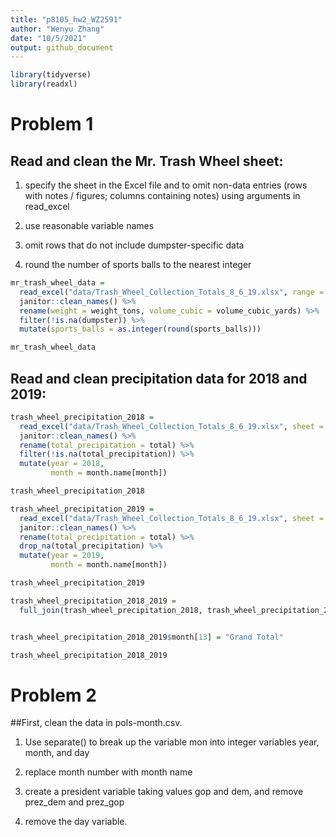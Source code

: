 ```yaml
---
title: "p8105_hw2_WZ2591"
author: "Wenyu Zhang"
date: "10/5/2021"
output: github_document
---
```


```r
library(tidyverse)
library(readxl)
```

# Problem 1
## Read and clean the Mr. Trash Wheel sheet:

1. specify the sheet in the Excel file and to omit non-data entries (rows with notes / figures; columns containing notes) using arguments in read_excel

2. use reasonable variable names

3. omit rows that do not include dumpster-specific data

4. round the number of sports balls to the nearest integer

```r
mr_trash_wheel_data = 
  read_excel("data/Trash_Wheel_Collection_Totals_8_6_19.xlsx", range = "A2:N408") %>% 
  janitor::clean_names() %>% 
  rename(weight = weight_tons, volume_cubic = volume_cubic_yards) %>% 
  filter(!is.na(dumpster)) %>%
  mutate(sports_balls = as.integer(round(sports_balls)))

mr_trash_wheel_data
```

## Read and clean precipitation data for 2018 and 2019:

```r
trash_wheel_precipitation_2018 = 
  read_excel("data/Trash_Wheel_Collection_Totals_8_6_19.xlsx", sheet = 5, range = "A2:B15") %>%
  janitor::clean_names() %>%
  rename(total_precipitation = total) %>%
  filter(!is.na(total_precipitation)) %>% 
  mutate(year = 2018, 
         month = month.name[month])

trash_wheel_precipitation_2018
```

```r
trash_wheel_precipitation_2019 = 
  read_excel("data/Trash_Wheel_Collection_Totals_8_6_19.xlsx", sheet = 4, range = "A2:B15") %>%
  janitor::clean_names() %>%
  rename(total_precipitation = total) %>%
  drop_na(total_precipitation) %>% 
  mutate(year = 2019, 
         month = month.name[month])

trash_wheel_precipitation_2019
```

```r
trash_wheel_precipitation_2018_2019 = 
  full_join(trash_wheel_precipitation_2018, trash_wheel_precipitation_2019, by = "month")


trash_wheel_precipitation_2018_2019$month[13] = "Grand Total"

trash_wheel_precipitation_2018_2019
```


# Problem 2
##First, clean the data in pols-month.csv. 

1. Use separate() to break up the variable mon into integer variables year, month, and day

2. replace month number with month name

3. create a president variable taking values gop and dem, and remove prez_dem and prez_gop

4. remove the day variable.

```r

```

